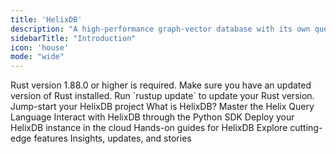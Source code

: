 ```yaml
---
title: 'HelixDB'
description: "A high-performance graph-vector database with its own query language designed for traversing and manipulating graph and vector data efficiently."
sidebarTitle: "Introduction"
icon: 'house'
mode: "wide"
---
```


<Warning>
  Rust version 1.88.0 or higher is required. Make sure you have an updated version of Rust installed. Run `rustup update` to update your Rust version.
</Warning>

<CardGroup cols={2}>
  <Card
    title="Getting Started"
    icon="bolt"
    href="../cli-v2/getting-started"
  >
    Jump-start your HelixDB project
  </Card>
  <Card
    title="Get Familiar"
    icon="chart-network"
    href="helixdb"
  >
    What is HelixDB?
  </Card>
  <Card
    title="Helix Query Language"
    icon="book"
    href="../hql/hql"
  >
    Master the Helix Query Language
  </Card>
  <Card
    title="Python SDK"
    icon="python"
    href="../sdks/helix-py"
  >
    Interact with HelixDB through the Python SDK
  </Card>
  <Card
    title="Helix Cloud"
    icon="cloud-arrow-up"
    iconType="solid"
    href="../../helix-cloud/overview"
  >
    Deploy your HelixDB instance in the cloud
  </Card>
  <Card
    title="Guides"
    icon="user-chef"
    href="../../guides/overview"
  >
    Hands-on guides for HelixDB
  </Card>
  <Card
    title="Features"
    icon="rocket-launch"
    href="../../features/overview"
  >
    Explore cutting-edge features
  </Card>
  <Card
    title="Blogs"
    icon="pen-to-square"
    href="../../blogs/overview"
  >
    Insights, updates, and stories
  </Card>
</CardGroup>